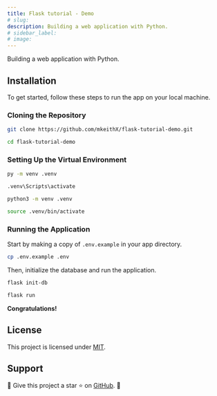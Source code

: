 ```yaml
---
title: Flask tutorial - Demo
# slug: 
description: Building a web application with Python.
# sidebar_label: 
# image: 
---
```



Building a web application with Python.

## Installation

To get started, follow these steps to run the app on your local machine.

### Cloning the Repository

```bash
git clone https://github.com/mkeithX/flask-tutorial-demo.git
```

```bash
cd flask-tutorial-demo
```

### Setting Up the Virtual Environment


<Tabs>
  <TabItem value="nt" label="Windows" default>
    
```bash
py -m venv .venv
```
```bash
.venv\Scripts\activate
```
  </TabItem>
  <TabItem value="ln" label="Unix">

```bash
python3 -m venv .venv
```

```bash
source .venv/bin/activate
```

  </TabItem>
</Tabs>


### Running the Application

Start by making a copy of `.env.example` in your app directory.

```bash
cp .env.example .env
```

Then, initialize the database and run the application.

```bash
flask init-db
```

```bash
flask run
```

**Congratulations!**

## License
This project is licensed under [MIT](https://github.com/mkeithX/flask-tutorial-demo?tab=MIT-1-ov-file#readme).

## Support
🎉 Give this project a star ⭐ on [GitHub](https://github.com/mkeithX/flask-tutorial-demo). 🙏

